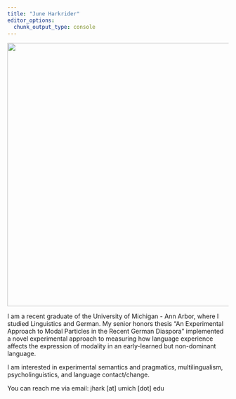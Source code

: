 ```yaml
---
title: "June Harkrider"
editor_options: 
  chunk_output_type: console
---
```

![](images/DSCF0073.jpg){width="600"}

I am a recent graduate of the University of Michigan - Ann Arbor, where I studied Linguistics and German. My senior honors thesis "An Experimental Approach to Modal Particles in the Recent German Diaspora" implemented a novel experimental approach to measuring how language experience affects the expression of modality in an early-learned but non-dominant language. 

I am interested in experimental semantics and pragmatics, multilingualism, psycholinguistics, and language contact/change.

You can reach me via email: jhark \[at\] umich \[dot\] edu
